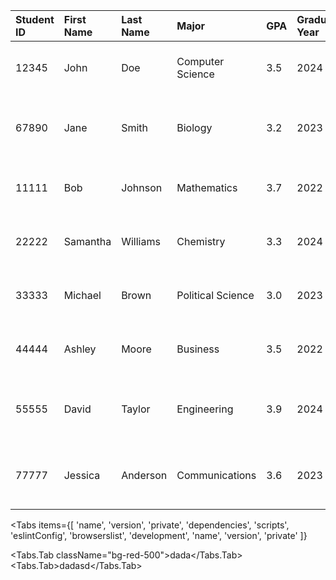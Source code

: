 
| **Student ID** | **First Name** | **Last Name** | **Major**         | **GPA** | **Graduation Year** | **Email**                    | **Phone Number** | **Address**               | **Date of Birth** | **Gender** | **Class Standing** | **Enrollment Status** | **Enrollment Date** | **Graduation Date** | **Advisor ID** |
| :------------- | :------------- | :------------ | :---------------- | :------ | :------------------ | :--------------------------- | :--------------- | :------------------------ | :---------------- | :--------- | :----------------- | :-------------------- | :------------------ | :------------------ | :------------- |
| 12345          | John           | Doe           | Computer Science  | 3.5     | 2024                | johndoe@example.com          | 555-555-5555     | 123 Main St, Anytown USA  | 01/01/2000        | M          | Junior             | Full-time             | 01/01/2022          | 05/01/2024          | 54321          |
| 67890          | Jane           | Smith         | Biology           | 3.2     | 2023                | janesmith@example.com        | 555-555-5555     | 456 Park Ave, Anytown USA | 02/02/1999        | F          | Senior             | Full-time             | 01/01/2019          | 12/01/2022          | 56789          |
| 11111          | Bob            | Johnson       | Mathematics       | 3.7     | 2022                | bobjohnson@example.com       | 555-555-5555     | 789 Elm St, Anytown USA   | 03/03/1998        | M          | Senior             | Part-time             | 01/01/2021          | 05/01/2022          | 98765          |
| 22222          | Samantha       | Williams      | Chemistry         | 3.3     | 2024                | samanthawilliams@example.com | 555-555-5555     | 321 Oak St, Anytown USA   | 04/04/1997        | F          | Junior             | Full-time             | 01/01/2022          | 05/01/2024          | 54321          |
| 33333          | Michael        | Brown         | Political Science | 3.0     | 2023                | michaelbrown@example.com     | 555-555-5555     | 159 Pine St, Anytown USA  | 05/05/1996        | M          | Senior             | Full-time             | 01/01/2019          | 12/01/2022          | 56789          |
| 44444          | Ashley         | Moore         | Business          | 3.5     | 2022                | ashleymoore@example.com      | 555-555-5555     | 753 Birch St, Anytown USA | 06/06/1995        | F          | Senior             | Part-time             | 01/01/2021          | 05/01/2022          | 98765          |
| 55555          | David          | Taylor        | Engineering       | 3.9     | 2024                | davidtaylor@example.com      | 555-555-5555     | 964 Maple St, Anytown USA | 07/07/1994        | M          | Junior             | Full-time             | 01/01/2022          | 05/01/2024          | 54321          |
| 77777          | Jessica        | Anderson      | Communications    | 3.6     | 2023                | jessicaanderson@example.com  | 555-555-5555     | 111 Cedar St, Anytown USA | 08/08/1993        | F          | Senior             | Full-time             | 01/01/2019          | 12/01/2022          | 56789          |

<Tabs
  items={[
    'name',
    'version',
    'private',
    'dependencies',
    'scripts',
    'eslintConfig',
    'browserslist',
    'development',
    'name',
    'version',
    'private'
  ]}
>
  <Tabs.Tab className="bg-red-500">dada</Tabs.Tab>
  <Tabs.Tab>dadasd</Tabs.Tab>
</Tabs>

